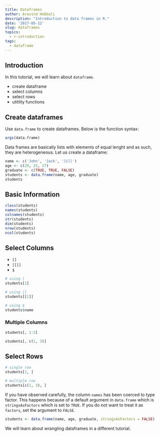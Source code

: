 ```yaml
---
title: Dataframes
author: Aravind Hebbali
description: "Introduction to data frames in R."
date: '2017-05-12'
slug: dataframes
topics:
  - r-introduction
tags:
  - dataframe
---
```


## Introduction

In this tutorial, we will learn about `dataframe`.

- create dataframe
- select columns 
- select rows
- utitlity functions

## Create dataframes

Use `data.frame` to create dataframes. Below is the function syntax:

```r
args(data.frame)
```

Data frames are basically lists with elements of equal lenght and as such, they are heterogeneous. Let us create a dataframe:

```r
name <- c('John', 'Jack', 'Jill')
age <- c(29, 25, 27)
graduate <- c(TRUE, TRUE, FALSE)
students <- data.frame(name, age, graduate)
students
```

## Basic Information

```r
class(students)
names(students)
colnames(students)
str(students)
dim(students)
nrow(students)
ncol(students)
```

## Select Columns

- `[]`
- `[[]]`
- `$`

```r
# using [
students[1]

# using [[
students[[1]]

# using $
students$name
```

### Multiple Columns

```r
students[, 1:3]

students[, c(1, 3)]
```

## Select Rows

```r
# single row
students[1, ]

# multiple row
students[c(1, 3), ]
```

If you have observed carefully, the column `names` has been coerced to type factor. This happens because of a default argument in
`data.frame` which is `stringsAsFactors` which is set to `TRUE`. If you do not want to treat it as `factors`, set the argument to `FALSE`.

```r
students <- data.frame(name, age, graduate, stringsAsFactors = FALSE)
```

We will learn about wrangling dataframes in a different tutorial.

